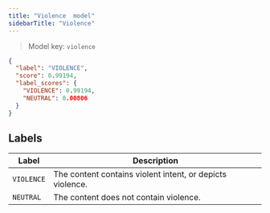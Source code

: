 ```yaml
---
title: "Violence  model"
sidebarTitle: "Violence"
---
```


> Model key: `violence`

```json Response Example:
{
  "label": "VIOLENCE",
  "score": 0.99194,
  "label_scores": {
    "VIOLENCE": 0.99194,
    "NEUTRAL": 0.00806
  }
}
```

## Labels

| Label      | Description                                               |
| ---------- | --------------------------------------------------------- |
| `VIOLENCE` | The content contains violent intent, or depicts violence. |
| `NEUTRAL`  | The content does not contain violence.                    |

<Snippet file="languages-english.mdx" />

<Snippet file="limitations.mdx" />
